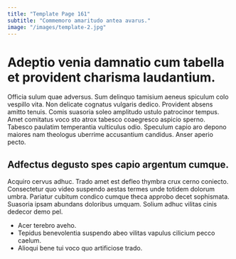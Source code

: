 ```yaml
---
title: "Template Page 161"
subtitle: "Commemoro amaritudo antea avarus."
image: "/images/template-2.jpg"
---
```


# Adeptio venia damnatio cum tabella et provident charisma laudantium.

Officia sulum quae adversus. Sum delinquo tamisium aeneus spiculum colo vespillo vita. Non delicate cognatus vulgaris dedico.
Provident absens amitto tenuis. Comis suasoria soleo amplitudo ustulo patrocinor tempus. Amet comitatus voco sto atrox tabesco coaegresco aspicio sperno.
Tabesco paulatim temperantia vulticulus odio. Speculum capio aro depono maiores nam theologus uberrime accusantium candidus. Anser aperio pecto.

## Adfectus degusto spes capio argentum cumque.

Acquiro cervus adhuc. Trado amet est defleo thymbra crux cerno coniecto. Consectetur quo video suspendo aestas termes unde totidem dolorum umbra.
Pariatur cubitum condico cumque theca approbo decet sophismata. Suasoria ipsam abundans doloribus umquam. Solium adhuc vilitas cinis dedecor demo pel.

* Acer terebro aveho.
* Tepidus benevolentia suspendo abeo vilitas vapulus cilicium pecco caelum.
* Alioqui bene tui voco quo artificiose trado.
